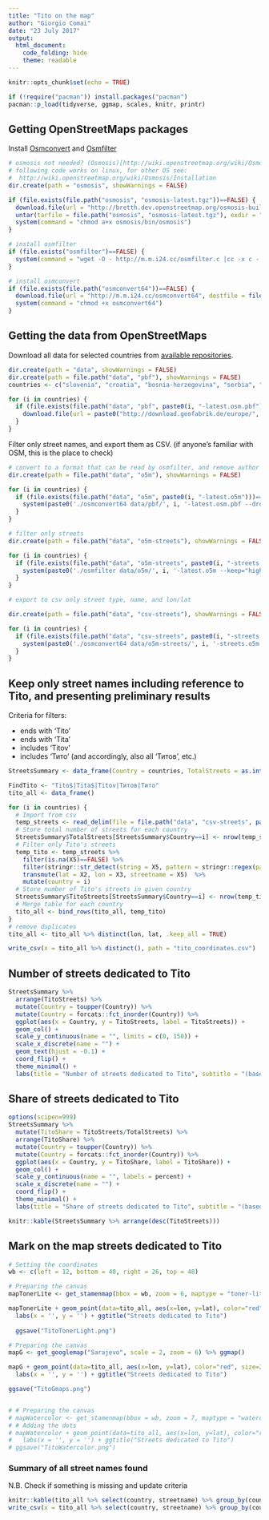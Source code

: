 ```yaml
---
title: "Tito on the map"
author: "Giorgio Comai"
date: "23 July 2017"
output:   
  html_document:
    code_folding: hide
    theme: readable
---
```


```r
knitr::opts_chunk$set(echo = TRUE)

if (!require("pacman")) install.packages("pacman")
pacman::p_load(tidyverse, ggmap, scales, knitr, printr)

```

## Getting OpenStreetMaps packages

Install [Osmconvert](http://wiki.openstreetmap.org/wiki/Osmconvert) and [Osmfilter](http://wiki.openstreetmap.org/wiki/Osmfilter)

```r
# osmosis not needed? (Osmosis)[http://wiki.openstreetmap.org/wiki/Osmosis/Installation] 
# following code works on linux, for other OS see:
#  http://wiki.openstreetmap.org/wiki/Osmosis/Installation
dir.create(path = "osmosis", showWarnings = FALSE)

if (file.exists(file.path("osmosis", "osmosis-latest.tgz"))==FALSE) {
  download.file(url = "http://bretth.dev.openstreetmap.org/osmosis-build/osmosis-latest.tgz", destfile = file.path("osmosis", "osmosis-latest.tgz"))
  untar(tarfile = file.path("osmosis", "osmosis-latest.tgz"), exdir = "osmosis")
  system(command = "chmod a+x osmosis/bin/osmosis")
}
```

```r
# install osmfilter
if (file.exists("osmfilter")==FALSE) {
  system(command = "wget -O - http://m.m.i24.cc/osmfilter.c |cc -x c - -O3 -o osmfilter")
}

# install osmconvert
if (file.exists(file.path("osmconvert64"))==FALSE) {
  download.file(url = "http://m.m.i24.cc/osmconvert64", destfile = file.path("osmconvert64"))
  system(command = "chmod +x osmconvert64")
}


```

## Getting the data from OpenStreetMaps

Download all data for selected countries from [available repositories](http://download.geofabrik.de/europe.html).

```r
dir.create(path = "data", showWarnings = FALSE)
dir.create(path = file.path("data", "pbf"), showWarnings = FALSE)
countries <- c("slovenia", "croatia", "bosnia-herzegovina", "serbia", "montenegro", "kosovo", "macedonia")

for (i in countries) {
  if (file.exists(file.path("data", "pbf", paste0(i, "-latest.osm.pbf")))==FALSE) {
    download.file(url = paste0("http://download.geofabrik.de/europe/", i, "-latest.osm.pbf"), destfile = file.path("data", paste0(i, "-latest.osm.pbf")))
  }
}

```

Filter only street names, and export them as CSV. (if anyone's familiar with OSM, this is the place to check)

```r
# convert to a format that can be read by osmfilter, and remove author data to reduce file size
dir.create(path = file.path("data", "o5m"), showWarnings = FALSE)

for (i in countries) {
  if (file.exists(file.path("data", "o5m", paste0(i, "-latest.o5m")))==FALSE) {
    system(paste0('./osmconvert64 data/pbf/', i, '-latest.osm.pbf --drop-version --out-o5m -o=data/o5m/', i, '-latest.o5m'))
  }
}

# filter only streets
dir.create(path = file.path("data", "o5m-streets"), showWarnings = FALSE)

for (i in countries) {
  if (file.exists(file.path("data", "o5m-streets", paste0(i, "-streets.o5m")))==FALSE) {
    system(paste0('./osmfilter data/o5m/', i, '-latest.o5m --keep="highway=*" --drop-version > ', 'data/o5m-streets/', i, '-streets.o5m'))
  }
}

# export to csv only street type, name, and lon/lat

dir.create(path = file.path("data", "csv-streets"), showWarnings = FALSE)

for (i in countries) {
  if (file.exists(file.path("data", "csv-streets", paste0(i, "-streets.csv")))==FALSE) {
    system(paste0('./osmconvert64 data/o5m-streets/', i, '-streets.o5m --all-to-nodes --csv="@id @lat @lon highway name" > data/csv-streets/', i, '-streets.csv', " --csv-separator='; '"))
  }
}

```

## Keep only street names including reference to Tito, and presenting preliminary results

Criteria for filters:

- ends with 'Tito'
- ends with 'Tita'
- includes 'Titov'
- includes 'Тито' (and accordingly, also all 'Титов', etc.)

```r

StreetsSummary <- data_frame(Country = countries, TotalStreets = as.integer(NA), TitoStreets = as.integer(NA))

FindTito <- "Tito$|Tita$|Titov|Титов|Тито"
tito_all <- data_frame()

for (i in countries) {
  # Import from csv
  temp_streets <- read_delim(file = file.path("data", "csv-streets", paste0(i, "-streets.csv")), delim = "; ", col_names = FALSE, locale = locale(decimal_mark = "."), trim_ws = TRUE)
  # Store total number of streets for each country
  StreetsSummary$TotalStreets[StreetsSummary$Country==i] <- nrow(temp_streets)
  # Filter only Tito's streets
  temp_tito <- temp_streets %>% 
    filter(is.na(X5)==FALSE) %>% 
    filter(stringr::str_detect(string = X5, pattern = stringr::regex(pattern = FindTito, ignore_case = TRUE))) %>%
    transmute(lat = X2, lon = X3, streetname = X5)  %>%
    mutate(country = i)
  # Store number of Tito's streets in given country
  StreetsSummary$TitoStreets[StreetsSummary$Country==i] <- nrow(temp_tito)
  # Merge table for each country
  tito_all <- bind_rows(tito_all, temp_tito)
}
# remove duplicates
tito_all <- tito_all %>% distinct(lon, lat, .keep_all = TRUE)

write_csv(x = tito_all %>% distinct(), path = "tito_coordinates.csv")
```

## Number of streets dedicated to Tito

```r
StreetsSummary %>%
  arrange(TitoStreets) %>% 
  mutate(Country = toupper(Country)) %>% 
  mutate(Country = forcats::fct_inorder(Country)) %>% 
  ggplot(aes(x = Country, y = TitoStreets, label = TitoStreets)) +
  geom_col() +
  scale_y_continuous(name = "", limits = c(0, 150)) +
  scale_x_discrete(name = "") +
  geom_text(hjust = -0.1) +
  coord_flip() +
  theme_minimal() +
  labs(title = "Number of streets dedicated to Tito", subtitle = "(based on OpenStreetMaps data)")

```

## Share of streets dedicated to Tito 

```r
options(scipen=999)
StreetsSummary %>%
  mutate(TitoShare = TitoStreets/TotalStreets) %>% 
  arrange(TitoShare) %>% 
  mutate(Country = toupper(Country)) %>% 
  mutate(Country = forcats::fct_inorder(Country)) %>% 
  ggplot(aes(x = Country, y = TitoShare, label = TitoShare)) +
  geom_col() +
  scale_y_continuous(name = "", labels = percent) +
  scale_x_discrete(name = "") +
  coord_flip() +
  theme_minimal() +
  labs(title = "Share of streets dedicated to Tito", subtitle = "(based on OpenStreetMaps data)")
```

```r
knitr::kable(StreetsSummary %>% arrange(desc(TitoStreets)))
```


## Mark on the map streets dedicated to Tito

```r
# Setting the coordinates
wb <- c(left = 12, bottom = 40, right = 26, top = 48)

# Preparing the canvas
mapTonerLite <- get_stamenmap(bbox = wb, zoom = 6, maptype = "toner-lite") %>% ggmap()

mapTonerLite + geom_point(data=tito_all, aes(x=lon, y=lat), color="red", size=2, alpha=0.5) +
  labs(x = '', y = '') + ggtitle("Streets dedicated to Tito")
  
  ggsave("TitoTonerLight.png")

# Preparing the canvas  
mapG <- get_googlemap("Sarajevo", scale = 2, zoom = 6) %>% ggmap()

mapG + geom_point(data=tito_all, aes(x=lon, y=lat), color="red", size=2, alpha=0.5) +
  labs(x = '', y = '') + ggtitle("Streets dedicated to Tito")

ggsave("TitoGmaps.png")


# # Preparing the canvas
# mapWatercolor <- get_stamenmap(bbox = wb, zoom = 7, maptype = "watercolor") %>% ggmap()
# # Adding the dots
# mapWatercolor + geom_point(data=tito_all, aes(x=lon, y=lat), color="red", size=2, alpha=0.5) +
#   labs(x = '', y = '') + ggtitle("Streets dedicated to Tito")
# ggsave("TitoWatercolor.png")

```

### Summary of all street names found

N.B. Check if something is missing and update criteria

```r
knitr::kable(tito_all %>% select(country, streetname) %>% group_by(country, streetname) %>% count() %>% arrange(country, desc(n), streetname))
write_csv(x = tito_all %>% select(country, streetname) %>% group_by(country, streetname) %>% count() %>% arrange(country, desc(n), streetname), path = "tito_streetnames.csv")
```
